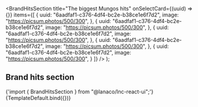 


<Meta
  title="Landing sections/Brand Hits Section"
  component={BrandHitsSection}
/>

  <BrandHitsSection
    title="The biggest Mungos hits"
    onSelectCard={(uuid) => {}}
    items={[
      {
        uuid: "6aadfaf1-c376-4df4-bc2e-b38ce1e6f7d2",
        image: "https://picsum.photos/500/300",
      },
      {
        uuid: "6aadfaf1-c376-4df4-bc2e-b38ce1e6f7d2",
        image: "https://picsum.photos/500/300",
      },
      {
        uuid: "6aadfaf1-c376-4df4-bc2e-b38ce1e6f7d2",
        image: "https://picsum.photos/500/300",
      },
      {
        uuid: "6aadfaf1-c376-4df4-bc2e-b38ce1e6f7d2",
        image: "https://picsum.photos/500/300",
      },
      {
        uuid: "6aadfaf1-c376-4df4-bc2e-b38ce1e6f7d2",
        image: "https://picsum.photos/500/300",
      }
    ]}
  />
);

## Brand hits section

<SyntaxHighlighter language="jsx" style={nord}>
  {'import { BrandHitsSection } from "@lanaco/lnc-react-ui";'}
</SyntaxHighlighter>

<Canvas>
  <Story name="Default" args={{}}>
    {TemplateDefault.bind({})}
  </Story>
</Canvas>

